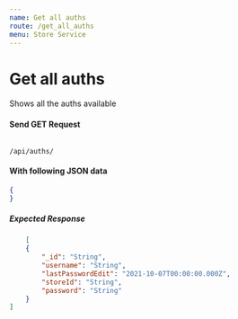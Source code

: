 ```yaml
---
name: Get all auths
route: /get_all_auths
menu: Store Service
---
```

# Get all auths 
Shows all the auths available

#### Send GET Request 
<Code>
/api/auths/
</Code>

#### With following JSON data
```json
{
}
```

##### Expected Response
```json
    [
    {
        "_id": "String",
        "username": "String",
        "lastPasswordEdit": "2021-10-07T00:00:00.000Z",
        "storeId": "String",
        "password": "String"
    }
]
```
